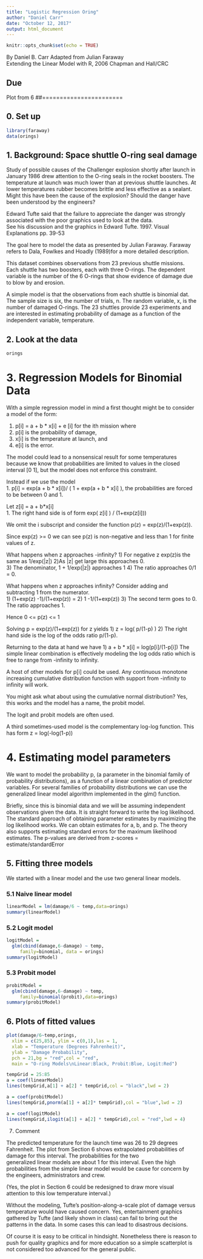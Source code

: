```yaml
---
title: "Logistic Regression Oring"
author: "Daniel Carr"
date: "October 12, 2017"
output: html_document
---
```


```r
knitr::opts_chunk$set(echo = TRUE)
```

By Daniel B. Carr
Adapted from Julian Faraway    
Extending the Linear Model with R, 2006
Chapman and Hall/CRC 

## Due
Plot from 6
##=======================


## 0. Set up

```r
library(faraway)
data(orings)
```


## 1. Background: Space shuttle O-ring seal damage

Study of possible causes of the Challenger explosion shortly
after launch in January 1986 drew attention to the O-ring
seals in the rocket boosters. The temperature
at launch was much lower than at previous
shuttle launches. At lower temperatures rubber
becomes brittle and less effective as a
sealant. Might this have been the cause of the
explosion? Should the danger have been 
understood by the engineers?    

Edward Tufte said that the failure to
appreciate the danger was strongly associated
with the poor graphics used to look at the data.  
See his discussion and the graphics in
Edward Tufte. 1997. Visual Explanations
pp. 39-53
   
The goal here to model the data as presented
by Julian Faraway.  Faraway refers to Dala, Fowlkes
and Hoadly (1989)for a more detailed description.

This dataset combines observations from 23
previous shuttle missions. Each shuttle has
two boosters, each with three O-rings. The
dependent variable is the number of the 6
O-rings that show evidence of damage due to
blow by and erosion.  

A simple model is that the observations from
each shuttle is binomial dat.  The sample size
is six, the number of trials, n.  The random
variable, x, is  the number of damaged O-rings.
The 23 shuttles provide 23 experiments and are
interested in estimating probability of damage
as a function of the independent variable, temperature.   

## 2. Look at the data

```r
orings
```


#  3. Regression Models for Binomial Data

With a simple regression model in mind
a first thought might be to consider a model
of the form:  

1) p[i] = a + b * x[i] + e [i] for the ith mission where 
2) p[i] is the probability of damage,
3) x[i] is the temperature at launch, and
4) e[i] is the error. 

The model could lead to a nonsensical result for some temperatures
because we know that probabilities are limited to values in the closed
interval [0  1], but the model does not enforce this constraint.   

Instead if we use the model  
1. p[i] = exp(a + b * x[i])/ ( 1 + exp(a + b * x[i] ), 
the probabilities are forced to be between 0 and 1.  

Let z[i]  = a + b*x[i]  
1. The right hand side is of form
exp( z[i] ) / (1+exp(z[i]))

We omit the i subscript and consider the function
p(z) = exp(z)/(1+exp(z)).

Since exp(z) >= 0 we can see p(z) is non-negative and less than
1 for finite values of z.  

What happens when z approaches -infinity? 
1) For negative z exp(z)is the same as 1/exp(|z|)
2)As |z| get large this approaches 0.  
3) The denominator, 1 + 1/exp(|z|) approaches 1
4) The ratio approaches 0/1 = 0. 

What happens when z approaches infinity?
Consider adding and subtracting 1 from the numerator.   
1)  (1+exp(z)  -1)/(1+exp(z)) = 
2)    1        -1/(1+exp(z))
3)  The second term goes to 0. The ratio approaches 1.    

Hence 0 <= p(z) <= 1      

Solving p = exp(z)/(1+exp(z)) for z yields
1)  z = log( p/(1-p) )
2) The right hand side is the log of the odds ratio p/(1-p).  
  
Returning to the data at hand we have
1)  a + b * x[i]  = log(p[i]/(1-p[i]) 
The  simple linear combination is effectively
modeling the log odds ratio which is free to
range from -infinity to infinity.

A host of other models for p[i] could be used.
Any continuous monotone increasing cumulative
distribution function with support from -infinity
to infinity will work. 

You might ask what about using the cumulative normal
distribution? Yes, this works and the model
has a name, the probit model. 

The logit and probit models are often used.

A third sometimes-used model is the complementary
log-log function.  This has form z = log(-log(1-p))

# 4. Estimating model parameters

We want to model the probability p, (a parameter
in the binomial family of probability distributions),
as a function of a linear combination of predictor variables.
For several families of probability distributions we can use
the generalized linear model algorithm implemented in the
glm() function.  

Briefly, since this is binomial data and we will be assuming
independent observations given the data. It is straight forward
to write the log likelihood. The standard approach of obtaining
parameter estimates by maximizing the log likelihood works. 
We can obtain estimates for a, b, and p.  The theory also
supports estimating standard errors for the maximum
likelihood estimates.  The p-values are derived from
z-scores = estimate/standardError  
 
##  5. Fitting three models

We started with a linear model and the use 
two general linear models.

### 5.1 Naive linear model

```r
linearModel = lm(damage/6 ~ temp,data=orings)
summary(linearModel)
```



### 5.2 Logit model

```r
logitModel = 
  glm(cbind(damage,6-damage) ~ temp,
     family=binomial, data = orings) 
summary(logitModel)
```

### 5.3 Probit model
```r
probitModel = 
  glm(cbind(damage,6-damage) ~ temp,
     family=binomial(probit),data=orings)
summary(probitModel)
```

## 6. Plots of fitted values

```r
plot(damage/6~temp,orings,
  xlim = c(25,85), ylim = c(0,1),las = 1,
  xlab = "Temperature (Degrees Fahrenheit)",
  ylab = "Damage Probability",
  pch = 21,bg = "red",col = "red",
  main = "O-ring Models\nLinear:Black, Probit:Blue, Logit:Red")

tempGrid = 25:85
a = coef(linearModel)
lines(tempGrid,a[1] + a[2] * tempGrid,col = "black",lwd = 2)

a = coef(probitModel)
lines(tempGrid,pnorm(a[1] + a[2]* tempGrid),col = "blue",lwd = 2)

a = coef(logitModel)
lines(tempGrid,ilogit(a[1] + a[2] * tempGrid),col = "red",lwd = 4)

```




7.  Comment

The predicted temperature for the launch time was
26 to 29 degrees Fahrenheit.  The plot from Section
6 shows extrapolated probabilities of damage for this
interval. The probabilities for the two  
generalized linear models are about 1 for this
interval. Even the high probabilities from the simple
linear model would be cause for concern by the
engineers, administrators and crew.    

(Yes, the plot in Section 6 could be redesigned to
draw more visual attention to this low temperature
interval.) 

Without the modeling, Tufte's position-along-a-scale
plot of damage versus temperature would have 
caused concern. Yes, entertainment graphics gathered
by Tufte (and likely shown in class) can fail to
bring out the patterns in the data. In some cases
this can lead to
disastrous decisions. 

Of course it is easy to be critical in hindsight. 
Nonetheless there is reason to push for quality graphics
and for more education so a simple scatterplot is not
considered too advanced for the general public.            
      